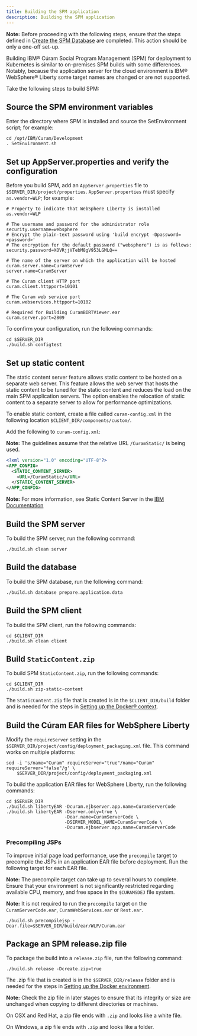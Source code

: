 ```yaml
---
title: Building the SPM application
description: Building the SPM application
---
```


<InlineNotification>

**Note:** Before proceeding with the following steps, ensure that the steps defined in [Create the SPM Database](/deploy-spm/create_spm_db) are completed. This action should be only a one-off set-up.

</InlineNotification>

Building IBM® Cúram Social Program Management (SPM) for deployment to Kubernetes is similar to on-premises SPM builds with some differences.
Notably, because the application server for the cloud environment is IBM® WebSphere® Liberty some target names are changed or are not supported.

Take the following steps to build SPM:

## Source the SPM environment variables

Enter the directory where SPM is installed and source the SetEnvironment script; for example:

```shell
cd /opt/IBM/Curam/Development
. SetEnvironment.sh
```

## Set up AppServer.properties and verify the configuration

Before you build SPM, add an `AppServer.properties` file to `$SERVER_DIR/project/properties`.  `AppServer.properties` must specify `as.vendor=WLP`; for example:

```properties
# Property to indicate that WebSphere Liberty is installed
as.vendor=WLP

# The username and password for the administrator role
security.username=websphere
# Encrypt the plain-text password using 'build encrypt -Dpassword=<password>'
# The encryption for the default password ("websphere") is as follows:
security.password=XOVRjjVTebM8gV953LGMLQ==

# The name of the server on which the application will be hosted
curam.server.name=CuramServer
server.name=CuramServer

# The Curam client HTTP port
curam.client.httpport=10101

# The Curam web service port
curam.webservices.httpport=10102

# Required for Building CuramBIRTViewer.ear
curam.server.port=2809
```

To confirm your configuration, run the following commands:

```shell
cd $SERVER_DIR
./build.sh configtest
```

## Set up static content

The static content server feature allows static content to be hosted on a separate web server.
This feature allows the web server that hosts the static content to be tuned for the static content and reduces the load on the main SPM application servers.
The option enables the relocation of static content to a separate server to allow for performance optimizations.

To enable static content, create a file called `curam-config.xml` in the following location `$CLIENT_DIR/components/custom/`.

Add the following to `curam-config.xml`:

<InlineNotification>

**Note:** The guidelines assume that the relative URL `/CuramStatic/` is being used.

</InlineNotification>

```xml
<?xml version="1.0" encoding="UTF-8"?>
<APP_CONFIG>
  <STATIC_CONTENT_SERVER>
    <URL>/CuramStatic/</URL>
  </STATIC_CONTENT_SERVER>
</APP_CONFIG>
```

<InlineNotification>

**Note:** For more information, see Static Content Server in the [IBM Documentation](https://www.ibm.com/docs/en/spm/8.0.0?topic=configuration-static-content-server)

</InlineNotification>

## Build the SPM server

To build the SPM server, run the following command:

```shell
./build.sh clean server
```

## Build the database

To build the SPM database, run the following command:

```shell
./build.sh database prepare.application.data
```

## Build the SPM client

To build the SPM client, run the following commands:

```shell
cd $CLIENT_DIR
./build.sh clean client
```

## Build `StaticContent.zip`

To build SPM `StaticContent.zip`, run the following commands:

```shell
cd $CLIENT_DIR
./build.sh zip-static-content
```

The `StaticContent.zip` file that is created is in the `$CLIENT_DIR/build` folder and is needed for the steps in
[Setting up the Docker® context](/build-images/setup_docker_context).

## Build the Cúram EAR files for WebSphere Liberty

Modify the `requireServer` setting in the `$SERVER_DIR/project/config/deployment_packaging.xml` file. This command works on multiple platforms:

```shell
sed -i 's/name="Curam" requireServer="true"/name="Curam" requireServer="false"/g' \
    $SERVER_DIR/project/config/deployment_packaging.xml
```

To build the application EAR files for WebSphere Liberty, run the following commands:

```shell
cd $SERVER_DIR
./build.sh libertyEAR -Dcuram.ejbserver.app.name=CuramServerCode
./build.sh libertyEAR -Dserver.only=true \
                      -Dear.name=CuramServerCode \
                      -DSERVER_MODEL_NAME=CuramServerCode \
                      -Dcuram.ejbserver.app.name=CuramServerCode
```

### Precompiling JSPs

To improve initial page load performance, use the `precompile` target to precompile the JSPs in an application EAR file before deployment. Run the following target for each EAR file.

<InlineNotification>

**Note:**  The precompile target can take up to several hours to complete. Ensure that your environment is not significantly restricted regarding available CPU, memory, and free space in the `$CURAMSDEJ` file system.

**Note:** It is not required to run the `precompile` target on the `CuramServerCode.ear`, `CuramWebServices.ear` or `Rest.ear`.

</InlineNotification>

```shell
./build.sh precompilejsp -Dear.file=$SERVER_DIR/build/ear/WLP/Curam.ear
```

## Package an SPM release.zip file

To package the build into a `release.zip` file, run the following command:

```shell
./build.sh release -Dcreate.zip=true
```

The .zip file that is created is in the `$SERVER_DIR/release` folder and is needed for the steps in
[Setting up the Docker environment](/build-images/setup_docker_context).

<InlineNotification>

**Note:** Check the zip file in later stages to ensure that its integrity or size are unchanged when copying to different directories or machines.

On OSX and Red Hat, a zip file ends with `.zip` and looks like a white file.

On Windows, a zip file ends with `.zip` and looks like a folder.

</InlineNotification>
